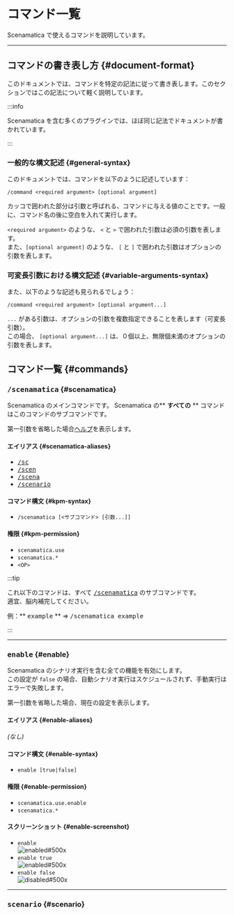 
# コマンド一覧

Scenamatica で使えるコマンドを説明しています。

---

## コマンドの書き表し方 {#document-format}

このドキュメントでは、コマンドを特定の記法に従って書き表します。このセクションではこの記法について軽く説明しています。

:::info

Scenamatica を含む多くのプラグインでは、ほぼ同じ記法でドキュメントが書かれています。

:::

### 一般的な構文記述 {#general-syntax}

このドキュメントでは、コマンドを以下のように記述しています：

```
/command <required argument> [optional argument]
```
カッコで囲われた部分は引数と呼ばれる、コマンドに与える値のことです。一般に、コマンド名の後に空白を入れて実行します。

`<required argument>` のような、 `<` と `>` で囲われた引数は必須の引数を表します。  
また、`[optional argument]` のような、 `[` と `]` で囲われた引数はオプションの引数を表します。

### 可変長引数における構文記述 {#variable-arguments-syntax}

また、以下のような記述も見られるでしょう：

```
/command <required argument> [optional argument...]
```

`...` がある引数は、オプションの引数を複数指定できることを表します（可変長引数）。  
この場合、 `[optional argument...]` は、０個以上、無限個未満のオプションの引数を表します。


## コマンド一覧 {#commands}

### <kbd>/scenamatica</kbd> {#scenamatica}

Scenamatica のメインコマンドです。
Scenamatica の\*\* **すべての** \*\* コマンドはこのコマンドのサブコマンドです。

第一引数を省略した場合[ヘルプ](#help)を表示します。

#### エイリアス {#scenamatica-aliases}

- [<kbd>/sc</kbd>](#scenamatica)
- [<kbd>/scen</kbd>](#scenamatica)
- [<kbd>/scena</kbd>](#scenamatice)
- [<kbd>/scenario</kbd>](#scenamatica)


#### コマンド構文 {#kpm-syntax}

- `/scenamatica [<サブコマンド> [引数...]]`

#### 権限 {#kpm-permission}

- `scenamatica.use`
- `scenamatica.*`
- `<OP>`

:::tip

これ以下のコマンドは、すべて [<kbd>/scenamatica</kbd>](#kpm) のサブコマンドです。  
適宜、脳内補完してください。

例：** <kbd>example</kbd> ** => <kbd>/scenamatica example</kbd>

:::

---

### <kbd>enable</kbd> {#enable}

Scenamatica のシナリオ実行を含む全ての機能を有効にします。  
この設定が `false` の場合、自動シナリオ実行はスケジュールされず、手動実行はエラーで失敗します。

第一引数を省略した場合、現在の設定を表示します。

#### エイリアス {#enable-aliases}

*(なし)*

#### コマンド構文 {#enable-syntax}

- `enable [true|false]`

#### 権限 {#enable-permission}

- `scenamatica.use.enable`
- `scenamatica.*`

#### スクリーンショット {#enable-screenshot}

+ `enable`  
![enabled#500x](./images/enable.png)
+ `enable true`  
![enabled#500x](./images/enable-true.png)
+ `enable false`  
![disabled#500x](./images/enable-false.png)

---

### <kbd>scenario</kbd> {#scenario}

<BelowDocument docId="use/commands/scenario"
               label="シナリオコマンド"
/>

